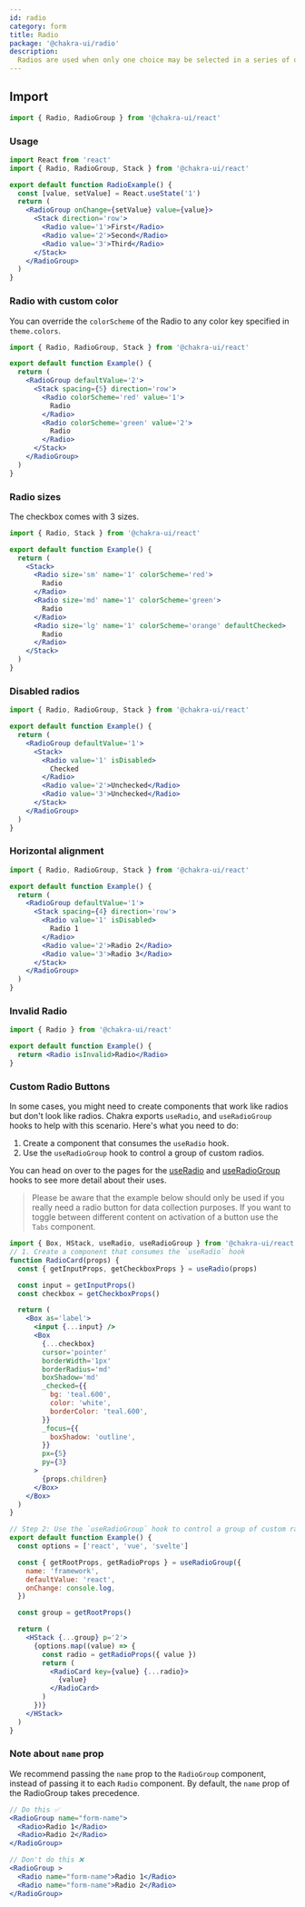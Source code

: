 ---
id: radio
category: form
title: Radio
package: '@chakra-ui/radio'
description:
  Radios are used when only one choice may be selected in a series of options.
---

## Import

```js
import { Radio, RadioGroup } from '@chakra-ui/react'
```

### Usage

```jsx
import React from 'react'
import { Radio, RadioGroup, Stack } from '@chakra-ui/react'

export default function RadioExample() {
  const [value, setValue] = React.useState('1')
  return (
    <RadioGroup onChange={setValue} value={value}>
      <Stack direction='row'>
        <Radio value='1'>First</Radio>
        <Radio value='2'>Second</Radio>
        <Radio value='3'>Third</Radio>
      </Stack>
    </RadioGroup>
  )
}
```

### Radio with custom color

You can override the `colorScheme` of the Radio to any color key specified in
`theme.colors`.

```jsx
import { Radio, RadioGroup, Stack } from '@chakra-ui/react'

export default function Example() {
  return (
    <RadioGroup defaultValue='2'>
      <Stack spacing={5} direction='row'>
        <Radio colorScheme='red' value='1'>
          Radio
        </Radio>
        <Radio colorScheme='green' value='2'>
          Radio
        </Radio>
      </Stack>
    </RadioGroup>
  )
}
```

### Radio sizes

The checkbox comes with 3 sizes.

```jsx
import { Radio, Stack } from '@chakra-ui/react'

export default function Example() {
  return (
    <Stack>
      <Radio size='sm' name='1' colorScheme='red'>
        Radio
      </Radio>
      <Radio size='md' name='1' colorScheme='green'>
        Radio
      </Radio>
      <Radio size='lg' name='1' colorScheme='orange' defaultChecked>
        Radio
      </Radio>
    </Stack>
  )
}
```

### Disabled radios

```jsx
import { Radio, RadioGroup, Stack } from '@chakra-ui/react'

export default function Example() {
  return (
    <RadioGroup defaultValue='1'>
      <Stack>
        <Radio value='1' isDisabled>
          Checked
        </Radio>
        <Radio value='2'>Unchecked</Radio>
        <Radio value='3'>Unchecked</Radio>
      </Stack>
    </RadioGroup>
  )
}
```

### Horizontal alignment

```jsx
import { Radio, RadioGroup, Stack } from '@chakra-ui/react'

export default function Example() {
  return (
    <RadioGroup defaultValue='1'>
      <Stack spacing={4} direction='row'>
        <Radio value='1' isDisabled>
          Radio 1
        </Radio>
        <Radio value='2'>Radio 2</Radio>
        <Radio value='3'>Radio 3</Radio>
      </Stack>
    </RadioGroup>
  )
}
```

### Invalid Radio

```jsx
import { Radio } from '@chakra-ui/react'

export default function Example() {
  return <Radio isInvalid>Radio</Radio>
}
```

### Custom Radio Buttons

In some cases, you might need to create components that work like radios but
don't look like radios. Chakra exports `useRadio`, and `useRadioGroup` hooks to
help with this scenario. Here's what you need to do:

1. Create a component that consumes the `useRadio` hook.
2. Use the `useRadioGroup` hook to control a group of custom radios.

You can head on over to the pages for the
[useRadio](https://chakra-ui.com/docs/styled-system/component-hooks/use-radio)
and
[useRadioGroup](https://chakra-ui.com/docs/styled-system/component-hooks/use-radio-group)
hooks to see more detail about their uses.

> Please be aware that the example below should only be used if you really need
> a radio button for data collection purposes. If you want to toggle between
> different content on activation of a button use the `Tabs` component.

```jsx
import { Box, HStack, useRadio, useRadioGroup } from '@chakra-ui/react'
// 1. Create a component that consumes the `useRadio` hook
function RadioCard(props) {
  const { getInputProps, getCheckboxProps } = useRadio(props)

  const input = getInputProps()
  const checkbox = getCheckboxProps()

  return (
    <Box as='label'>
      <input {...input} />
      <Box
        {...checkbox}
        cursor='pointer'
        borderWidth='1px'
        borderRadius='md'
        boxShadow='md'
        _checked={{
          bg: 'teal.600',
          color: 'white',
          borderColor: 'teal.600',
        }}
        _focus={{
          boxShadow: 'outline',
        }}
        px={5}
        py={3}
      >
        {props.children}
      </Box>
    </Box>
  )
}

// Step 2: Use the `useRadioGroup` hook to control a group of custom radios.
export default function Example() {
  const options = ['react', 'vue', 'svelte']

  const { getRootProps, getRadioProps } = useRadioGroup({
    name: 'framework',
    defaultValue: 'react',
    onChange: console.log,
  })

  const group = getRootProps()

  return (
    <HStack {...group} p='2'>
      {options.map((value) => {
        const radio = getRadioProps({ value })
        return (
          <RadioCard key={value} {...radio}>
            {value}
          </RadioCard>
        )
      })}
    </HStack>
  )
}
```

### Note about `name` prop

We recommend passing the `name` prop to the `RadioGroup` component, instead of
passing it to each `Radio` component. By default, the `name` prop of the
RadioGroup takes precedence.

```jsx live=false
// Do this ✅
<RadioGroup name="form-name">
  <Radio>Radio 1</Radio>
  <Radio>Radio 2</Radio>
</RadioGroup>

// Don't do this ❌
<RadioGroup >
  <Radio name="form-name">Radio 1</Radio>
  <Radio name="form-name">Radio 2</Radio>
</RadioGroup>
```
